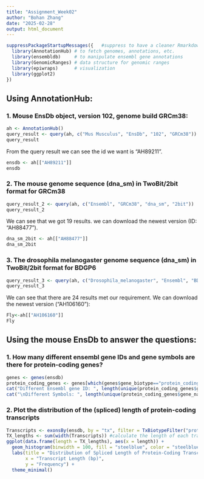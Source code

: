 ```yaml
---
title: "Assignment_Week02"
author: "Bohan Zhang"
date: "2025-02-28"
output: html_document
---
```


```r
suppressPackageStartupMessages({   #suppress to have a cleaner Rmarkdown
  library(AnnotationHub) # to fetch genomes, annotations, etc.
  library(ensembldb)     # to manipulate ensembl gene annotations
  library(GenomicRanges) # data structure for genomic ranges 
  library(epiwraps)      # visualization
  library(ggplot2)
})
```

## Using AnnotationHub:

### 1. Mouse EnsDb object, version 102, genome build GRCm38:

```r
ah <- AnnotationHub()
query_result <- query(ah, c("Mus Musculus", "EnsDb", "102", "GRCm38"))
query_result

```

From the query result we can see the id we want is "AH89211".

```r
ensdb <- ah[["AH89211"]]
ensdb
```

### 2. The mouse genome sequence (dna_sm) in TwoBit/2bit format for GRCm38

```r
query_result_2 <- query(ah, c("Ensembl", "GRCm38", "dna_sm", "2bit"))
query_result_2
```

We can see that we got 19 results. we can download the newest version (ID: "AH88477").

```r
dna_sm_2bit <- ah[["AH88477"]]
dna_sm_2bit
```

### 3. The drosophila melanogaster genome sequence (dna_sm) in TwoBit/2bit format for BDGP6

```r
query_result_3 <- query(ah, c("Drosophila_melanogaster", "Ensembl", "BDGP6", "dna_sm", "2bit"))
query_result_3
```

We can see that there are 24 results met our requirement. We can download the newest version ("AH106160"):

```r
Fly<-ah[["AH106160"]]
Fly
```

## Using the mouse EnsDb to answer the questions:

### 1. How many different ensembl gene IDs and gene symbols are there for protein-coding genes?

```r
genes <- genes(ensdb)
protein_coding_genes <- genes[which(genes$gene_biotype=="protein_coding")]
cat("Different Ensembl gene ID: ", length(unique(protein_coding_genes$gene_id))) #Ensembl gene IDs
cat("\nDifferent Symbols: ", length(unique(protein_coding_genes$gene_name)))  #gene symbol
```

### 2. Plot the distribution of the (spliced) length of protein-coding transcripts

```r
Transcripts <- exonsBy(ensdb, by = "tx", filter = TxBiotypeFilter("protein_coding"))
TX_lengths <- sum(width(Transcripts)) #calculate the length of each transcripts
ggplot(data.frame(length = TX_lengths), aes(x = length)) +
  geom_histogram(binwidth = 100, fill = "steelblue", color = "steelblue", alpha = 0.7) +
  labs(title = "Distribution of Spliced Length of Protein-Coding Transcripts",
       x = "Transcript Length (bp)",
       y = "Frequency") +
  theme_minimal()
```
